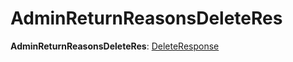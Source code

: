 
# AdminReturnReasonsDeleteRes

 **AdminReturnReasonsDeleteRes**: [DeleteResponse](../interfaces/medusa.DeleteResponse.mdx)
